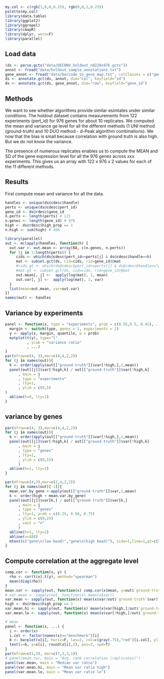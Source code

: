 
```r
my.col <- c(rgb(1,0,0,0.25), rgb(0,0,1,0.25))
palette(my.col)
library(data.table)
library(ggplot2)
library(ggrepel)
library(cmapR)
library(dplyr, warn=F)
library(parallel)
```

## Load data 

```r
(ds <- parse.gctx("data/DECONV_holdout_n8228x976.gctx"))
annot <- fread("data/holdout_sample_annotations.txt")
gene_annot <- fread("data/barcode_to_gene_map.txt", colClasses = c("gene_id"="character"))
ds <- annotate.gct(ds, annot, dim="col", keyfield="id")
ds <- annotate.gct(ds, gene_annot, dim="row", keyfield="gene_id")
```

## Methods

We want to see whether algorithms provide similar esimtates under similar conditions. 
The holdout dataset contains measurements from 122 experiments (pert_id) for 976 genes for about 10 replicates. 
We computed the mean and variance ge level for all the different methods (1 UNI method (ground-truth) and 10 DUO method - d-Peak algorithm combinations). We now that the bias is small because correlation with ground truth is also high. 
But we do not know the variance. 

The presence of numerous replicates enables us to compute the MEAN and SD of the gene expression level for all the 976 genes across xxx experiments. This gives us an array with 122 x 976 x 2 values for each of the 11 different methods. 

## Results 

First compute mean and variance for all the data. 

```r
handles <- unique(ds@cdesc$handle)
perts <- unique(ds@cdesc$pert_id)
gene_id <- ds@rdesc$gene_id
n.perts <- length(perts) # 121
n.genes <- length(gene_id) # 976
high <- ds@rdesc$high_prop == 1
n.high <- sum(high) # 488 
```

```r
library(parallel)
out <- mclapply(handles, function(h) {
  out.var <- out.mean <- array(NA, c(n.genes, n.perts))
  for (j in 1:length(perts)) {
     cids <- which(ds@cdesc$pert_id==perts[j] & ds@cdesc$handle==h)
     mat <- subset.gct(ds, cid=cids, rid=gene_id)@mat
     #cids.gt <- which(ds@cdesc$pert_id==perts[j] & ds@cdesc$handle=="ground-truth")
     #mat.gt <- subset.gct(ds, cid=cids, rid=gene_id)@mat
     out.mean[, j] <-  apply(log(mat), 1, mean)
     out.var[, j] <-  apply(log(mat), 1, var)     
  }
  list(mean=out.mean, var=out.var)
})
names(out) <- handles
```

## Variance by experiments 

```r
panel <- function(x, type = "experiments", prob = c(0.55,0.5, 0.45), ...) {
  margin <- switch(type, genes = 1, experiments = 2)
  y <- apply(x, margin, quantile, p = prob)
  matplot(t(y), type="l"
          , ylab = "variance ratio"
          , ...)
}
par(mfrow=c(4, 3),mar=c(4,4,2,2))
for (j in names(out)){
  k <- order(apply(out[["ground-truth"]]$var[!high,],2,mean))
  panel(out[[j]]$var[!high,k] / out[["ground-truth"]]$var[!high,k]
      , main = j
      , type = "experiments"
      , lty=1,
      , ylim = c(0,5) 
)
  abline(h=0, lty=2)
}
```

## variance by genes

```r
par(mfrow=c(4, 3),mar=c(4,4,2,2))
for (j in names(out)){
  k <- order(apply(out[["ground-truth"]]$var[!high,],2,mean))
  panel(out[[j]]$var[!high,k] / out[["ground-truth"]]$var[!high,k]
      , main = j
      , type = "genes"
      , lty=1,
      , ylim = c(0,15) 
      )
  abline(h=1, lty=2)
}
```

```r
par(mfrow=c(4,3),mar=c(2,4,2,2))
for (j in names(out)[-1]){
  mean.var.by_gene <-apply(out[["ground-truth"]]$var,1,mean)
  k <- order(high + mean.var.by_gene)
  panel(out[[j]]$var[k,] / out[["ground-truth"]]$var[k,]
      , main = j
      , type = "genes"
      , lty=1, prob = c(0.25, 0.50, 0.75)
      , ylim = c(0,25) 
      , xaxt = "n"
      )
  abline(h=1, lty=2)
  abline(v=488)
  mtext(c("gene\n(low bead)","gene\n(high bead)"), side=1,line=1,at=c(244,488+244),cex=.5)
}
```


## Compute correlation at the aggregate level 

```r
comp.cor <- function(x, y) {
  rho <- cor(t(x),t(y), method="spearman")
  mean(diag(rho))
}
mean.cor <- sapply(out, function(x) comp.cor(x$mean, y=out$`ground-truth`$mean))
# var.mean <- sapply(out, function(x) mean(x$var))
var.mean <- sapply(out, function(x) mean(x$var/out$`ground-truth`$var))
high <- ds@rdesc$high_prop == 1
var.mean.hi <- sapply(out, function(x) mean(x$var[high,]/out$`ground-truth`$var[high,]))
var.mean.lo <- sapply(out, function(x) mean(x$var[!high,]/out$`ground-truth`$var[!high,]))

# mean
panel <- function(x, ...) {
  i <- order(x)
  i.col <- factor(names(x)=="benchmark")[i]
  b <- barplot(x[i], horiz=F, las=2, col=c(gray(.75),"red")[i.col], ylim=c(0,15),...)
  text(x=b, y=x[i], round(x[i],2), pos=3, xpd=T)
}
par(mfrow=c(1,3), mar=c(7,3,3,1))
# panel(mean.cor, main = "Avg. rank correlation (replicates)")
panel(var.mean, main = "Median var ratio")
panel(var.mean.hi, main = "Mean var ratio high")
panel(var.mean.lo, main = "Mean var ratio lo")
```
